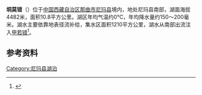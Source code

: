 {{ViewTibetanScript}}
{{Infobox_lake
 |湖泊名稱 =垌莫错
 |湖泊照片 = 
 |湖泊照片標題 = 
 |測深圖 =
 |測深圖標題 =
 |湖泊所在地 = [[中国|中国]][[西藏|西藏]]
 |座標 = {{coord |32|17|N|86|34|E|display=inline,title|scale:500000_type:waterbody_region:CN}}
 |湖泊類別 = [[咸水湖|咸水湖]]
 |流入 =
 |流出 = 
 |集水區面積 =1210平方公里
 |集水區國家 =
 |湖泊長度 =
 |湖泊闊度 =
 |湖泊面積 =10.8平方公里
 |平均深度 = 
 |最深深度 = 
 |水體體積 = 
 |湖水停留時間 =
 |湖岸線長度 =
 |海拔高度 = 4482米
 |湖中島嶼 =
 |湖邊城鎮 =
}}
{{Location map
 |China Tibet
 |mark=<!--dot-->Blue pog.svg
 |lat_deg=32|lat_min=17|lat_sec =
 |lon_deg=86|lon_min=34|lon_sec =
 |caption=垌莫错在[[西藏|西藏]]的位置。
 |position=right
 |width=350
 |float=right
}}
'''垌莫错'''（{{bo|z=སྐྱུང་མོ་མཚོ|w=skyung mo mtsho|t=Kyungmo Tso}}）位于[[中国|中国]][[西藏自治区|西藏自治区]][[那曲市|那曲市]][[尼玛县|尼玛县]]境内，地处尼玛县南部，湖面海拔4482米，面积10.8平方公里。湖区年均气温约0℃，年均降水量约150～200毫米。湖水主要依靠地表径流补给，集水区面积1210平方公里，湖水从南部出流注入[[甲若错|甲若错]]<ref>{{cite book zh |author=王苏民 窦鸿身 |title=中国湖泊志 |format=M |edition=1 |location=北京 |publisher=科学出版社 |date=1998|pages=470|id= ISBN 7-03-006706-1}}</ref>。
==参考资料==
{{reflist}}

[[Category:尼玛县湖泊|Category:尼玛县湖泊]]